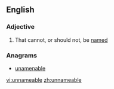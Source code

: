 ==English==

===Adjective===
{{en-adj}}

# That cannot, or should not, be [[named]]

===Anagrams===
* [[unamenable#English|unamenable]]

[[vi:unnameable]]
[[zh:unnameable]]